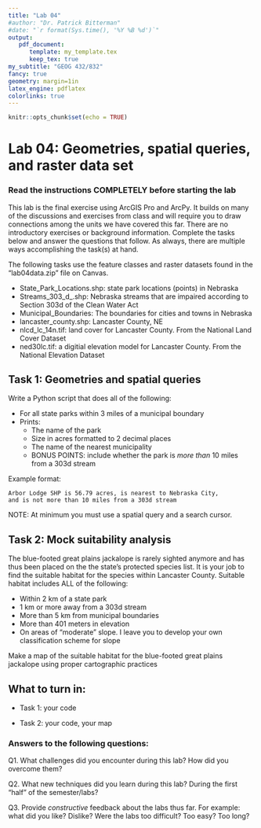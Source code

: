 ```yaml
---
title: "Lab 04"
#author: "Dr. Patrick Bitterman"
#date: "`r format(Sys.time(), '%Y %B %d')`"
output: 
   pdf_document: 
      template: my_template.tex
      keep_tex: true
my_subtitle: "GEOG 432/832"
fancy: true
geometry: margin=1in
latex_engine: pdflatex
colorlinks: true
---
```


```r
knitr::opts_chunk$set(echo = TRUE)
```

# Lab 04: Geometries, spatial queries, and raster data set

### Read the instructions COMPLETELY before starting the lab

This lab is the final exercise using ArcGIS Pro and ArcPy. It builds on many of the discussions and exercises from class and will require you to draw connections among the units we have covered this far. There are no introductory exercises or background information. Complete the tasks below and answer the questions that follow. As always, there are multiple ways accomplishing the task(s) at hand.

The following tasks use the feature classes and raster datasets found in the "lab04data.zip" file on Canvas.

* State_Park_Locations.shp: state park locations (points) in Nebraska
* Streams_303_d_.shp: Nebraska streams that are impaired according to Section 303d of the Clean Water Act
* Municipal_Boundaries: The boundaries for cities and towns in Nebraska
* lancaster_county.shp: Lancaster County, NE
* nlcd_lc_14n.tif: land cover for Lancaster County. From the National Land Cover Dataset
* ned30lc.tif: a digitial elevation model for Lancaster County. From the National Elevation Dataset


## Task 1: Geometries and spatial queries

Write a Python script that does all of the following:

* For all state parks within 3 miles of a municipal boundary
* Prints:
  * The name of the park
  * Size in acres formatted to 2 decimal places
  * The name of the nearest municipality
  * BONUS POINTS: include whether the park is *more than* 10 miles from a 303d stream

Example format:

```code
Arbor Lodge SHP is 56.79 acres, is nearest to Nebraska City, 
and is not more than 10 miles from a 303d stream
```

NOTE: At minimum you must use a spatial query and a search cursor.

## Task 2: Mock suitability analysis

The blue-footed great plains jackalope is rarely sighted anymore and has thus been placed on the the state's protected species list. It is your job to find the suitable habitat for the species within Lancaster County. Suitable habitat includes ALL of the following:

* Within 2 km of a state park
* 1 km or more away from a 303d stream
* More than 5 km from municipal boundaries
* More than 401 meters in elevation
* On areas of "moderate" slope. I leave you to develop your own classification scheme for slope

Make a map of the suitable habitat for the blue-footed great plains jackalope using proper cartographic practices

\newpage
## What to turn in:

- Task 1: your code

- Task 2: your code, your map

### Answers to the following questions:

Q1. What challenges did you encounter during this lab? How did you overcome them?

Q2. What new techniques did you learn during this lab? During the first "half" of the semester/labs?

Q3. Provide *constructive* feedback about the labs thus far. For example: what did you like? Dislike? Were the labs too difficult? Too easy? Too long?

